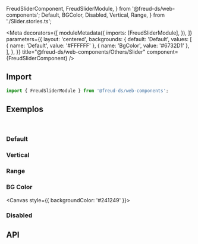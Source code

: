   FreudSliderComponent,
  FreudSliderModule,
} from '@freud-ds/web-components';
  Default,
  BGColor,
  Disabled,
  Vertical,
  Range,
} from './Slider.stories.ts';

<Meta
  decorators={[
    moduleMetadata({
      imports: [FreudSliderModule],
    }),
  ]}
  parameters={{
    layout: 'centered',
    backgrounds: {
      default: 'Default',
      values: [
        { name: 'Default', value: '#FFFFFF' },
        { name: 'BgColor', value: '#6732D1' },
      ],
    },
  }}
  title="@freud-ds/web-components/Others/Slider"
  component={FreudSliderComponent}
/>

<FreudHeaderComponent
  title="Slider"
  description="Slider é um componente de entrada para fornecer uma entrada numérica."
/>

## <a id="importing"></a>Import

```ts
import { FreudSliderModule } from '@freud-ds/web-components';
```

## <a id="exemplos"></a>Exemplos

<br />

### Default

<Canvas>
  <Story story={Default} />
</Canvas>

### Vertical

<Canvas>
  <Story story={Vertical} />
</Canvas>

### Range

<Canvas>
  <Story story={Range} />
</Canvas>

### BG Color

<Canvas style={{ backgroundColor: '#241249' }}>
  <Story story={BGColor} />
</Canvas>

### Disabled

<Canvas>
  <Story story={Disabled} />
</Canvas>

## <a id="api"></a>API

<ArgTypes of={FreudSliderComponent} />
